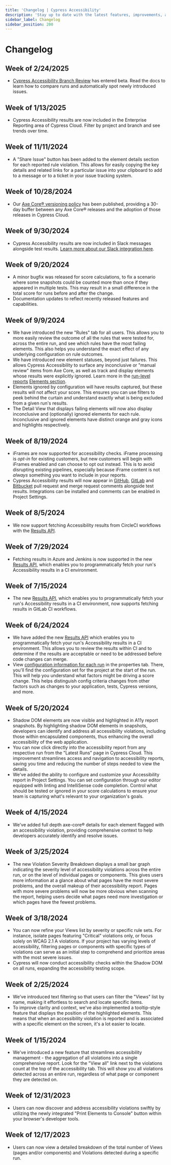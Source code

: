 ```yaml
---
title: 'Changelog | Cypress Accessibility'
description: 'Stay up to date with the latest features, improvements, and bug fixes for Cypress Accessibility.'
sidebar_label: Changelog
sidebar_position: 200
---
```


<ProductHeading product="accessibility" />

# Changelog

## Week of 2/24/2025

- [Cypress Accessibility Branch Review](/accessibility/core-concepts/comparing-reports) has entered beta. Read the docs to learn how to compare runs and automatically spot newly introduced issues.

## Week of 1/13/2025

- Cypress Accessibility results are now included in the Enterprise Reporting area of Cypress Cloud. Filter by project and branch and see trends over time.

## Week of 11/11/2024

- A "Share Issue" button has been added to the element details section for each reported rule violation. This allows for easily copying the key details and related links for a particular issue into your clipboard to add to a message or to a ticket in your issue tracking system.

## Week of 10/28/2024

- Our [Axe Core® versioning policy](/accessibility/core-concepts/how-it-works#Axe-Core-updates) has been published, providing a 30-day buffer between any Axe Core® releases and the adoption of those releases in Cypress Cloud.

## Week of 9/30/2024

- Cypress Accessibility results are now included in Slack messages alongside test results. [Learn more about our Slack integration here](/cloud/integrations/slack).

## Week of 9/20/2024

- A minor bugfix was released for score calculations, to fix a scenario where some snapshots could be counted more than once if they appeared in multiple tests. This may result in a small difference in the total score for runs before and after the change.
- Documentation updates to reflect recently released features and capabilities.

## Week of 9/9/2024

- We have introduced the new "Rules" tab for all users. This allows you to more easily review the outcome of all the rules that were tested for, across the entire run, and see which rules have the most failing elements. This also helps you understand the exact effect of any underlying configuration on rule outcomes.
- We have introduced new element statuses, beyond just failures. This allows Cypress Accessibility to surface any inconclusive or "manual review" items from Axe Core, as well as track and display elements whose results were explicitly ignored. Learn more in the [run-level reports](/accessibility/core-concepts/run-level-reports) [Elements section](/accessibility/core-concepts/run-level-reports#Elements).
- Elements ignored by configuration will have results captured, but these results will not affect your score. This ensures you can use filters to peek behind the curtain and understand exactly what is being excluded from a given run's results.
- The Detail View that displays failing elements will now also display inconclusive and (optionally) ignored elements for each rule. Inconclusive and ignored elements have distinct orange and gray icons and highlights respectively.

## Week of 8/19/2024

- iFrames are now supported for accessibility checks. iFrame processing is _opt-in_ for existing customers, but new customers will begin with iFrames enabled and can choose to opt out instead. This is to avoid disrupting existing pipelines, especially because iFrame content is not _always_ something you want to include in your reports.
- Cypress Accessibility results will now appear in [GitHub](/cloud/integrations/source-control/github), [GitLab](/cloud/integrations/source-control/gitlab) and [Bitbucket](/cloud/integrations/source-control/bitbucket) pull request and merge request comments alongside test results. Integrations can be installed and comments can be enabled in Project Settings.

## Week of 8/5/2024

- We now support fetching Accessibility results from CircleCI workflows with the [Results API](/accessibility/results-api).

## Week of 7/29/2024

- Fetching results in Azure and Jenkins is now supported in the new [Results API](/accessibility/results-api), which enables you to programmatically fetch your run's Accessibility results in a CI environment.

## Week of 7/15/2024

- The new [Results API](/accessibility/results-api), which enables you to programmatically fetch your run's Accessibility results in a CI environment, now supports fetching results in GitLab CI workflows.

## Week of 6/24/2024

- We have added the new [Results API](/accessibility/results-api) which enables you to programmatically fetch your run's Accessibility results in a CI environment. This allows you to review the results within CI and to determine if the results are acceptable or need to be addressed before code changes can merge.
- View [configuration information for each run](/accessibility/configuration/overview#Viewing-Configuration-for-a-Run) in the properties tab. There, you'll find the configuration set for the project at the start of the run. This will help you understand what factors might be driving a score change. This helps distinguish config criteria changes from other factors such as changes to your application, tests, Cypress versions, and more.

## Week of 5/20/2024

- Shadow DOM elements are now visible and highlighted in A11y report snapshots. By highlighting shadow DOM elements in snapshots, developers can identify and address all accessibility violations, including those within encapsulated components, thus enhancing the overall accessibility of the web application.
- You can now click directly into the accessibility report from any respective run from the "Latest Runs" page in Cypress Cloud. This improvement streamlines access and navigation to accessibility reports, saving you time and reducing the number of steps needed to view the details.
- We've added the ability to configure and customize your Accessibility report in Project Settings. You can set configuration through our editor equipped with linting and IntelliSense code completion. Control what should be tested or ignored in your score calculations to ensure your team is capturing what's relevant to your organization's goals.

## Week of 4/15/2024

- We've added full depth axe-core® details for each element flagged with an accessibility violation, providing comprehensive context to help developers accurately identify and resolve issues.

## Week of 3/25/2024

- The new Violation Severity Breakdown displays a small bar graph indicating the severity level of accessibility violations across the entire run, or on the level of individual pages or components. This gives users more information at a glance about what pages have the most severe problems, and the overall makeup of their accessibility report. Pages with more severe problems will now be more obvious when scanning the report, helping users decide what pages need more investigation or which pages have the fewest problems.

## Week of 3/18/2024

- You can now refine your Views list by severity or specific rule sets. For instance, isolate pages featuring "Critical" violations only, or focus solely on WCAG 2.1 A violations. If your project has varying levels of accessibility, filtering pages or components with specific types of violations can serve as an initial step to comprehend and prioritize areas with the most severe issues.
- Cypress will now conduct accessibility checks within the Shadow DOM on all runs, expanding the accessibility testing scope.

## Week of 2/25/2024

- We've introduced text filtering so that users can filter the "Views" list by name, making it effortless to search and locate specific items.
- To improve clarity and context, we've also implemented a tooltip-style feature that displays the position of the highlighted elements. This means that when an accessibility violation is reported and is associated with a specific element on the screen, it's a lot easier to locate.

## Week of 1/15/2024

- We've introduced a new feature that streamlines accessibility management - the aggregation of all violations into a single comprehensive report. Look for the "View all" link next to the violations count at the top of the accessibility tab. This will show you all violations detected across an entire run, regardless of what page or component they are detected on.

## Week of 12/31/2023

- Users can now discover and address accessibility violations swiftly by utilizing the newly integrated "Print Elements to Console" button within your browser's developer tools.

## Week of 12/17/2023

- Users can now view a detailed breakdown of the total number of Views (pages and/or components) and Violations detected during a specific run.
